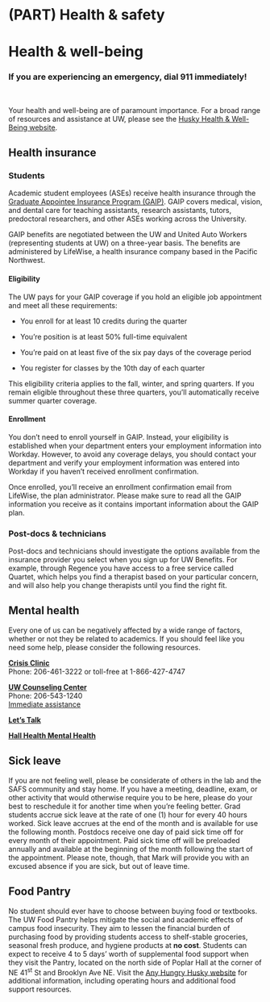 # (PART) Health & safety {-}

# Health & well-being

### **If you are experiencing an emergency, dial 911 immediately!** {-}

<br>

Your health and well-being are of paramount importance. For a broad range of resources and assistance at UW, please see the [Husky Health & Well-Being website](https://wellbeing.uw.edu/).

## Health insurance

### Students

Academic student employees (ASEs) receive health insurance through the [Graduate Appointee Insurance Program (GAIP)](https://hr.uw.edu/benefits/insurance/health/graduate-appointees-options/). GAIP covers medical, vision, and dental care for teaching assistants, research assistants, tutors, predoctoral researchers, and other ASEs working across the University.

GAIP benefits are negotiated between the UW and United Auto Workers (representing students at UW) on a three-year basis. The benefits are administered by LifeWise, a health insurance company based in the Pacific Northwest.

#### Eligibility

The UW pays for your GAIP coverage if you hold an eligible job appointment and meet all these requirements:

* You enroll for at least 10 credits during the quarter

* You’re position is at least 50% full-time equivalent

* You’re paid on at least five of the six pay days of the coverage period

* You register for classes by the 10th day of each quarter

This eligibility criteria applies to the fall, winter, and spring quarters. If you remain eligible throughout these three quarters, you’ll automatically receive summer quarter coverage.

#### Enrollment

You don't need to enroll yourself in GAIP. Instead, your eligibility is established when your department enters your employment information into Workday. However, to avoid any coverage delays, you should contact your department and verify your employment information was entered into Workday if you haven't received enrollment confirmation.

Once enrolled, you'll receive an enrollment confirmation email from LifeWise, the plan administrator. Please make sure to read all the GAIP information you receive as it contains important information about the GAIP plan.

### Post-docs & technicians

Post-docs and technicians should investigate the options available from the insurance provider you select when you sign up for UW Benefits. For example, through Regence you have access to a free service called Quartet, which helps you find a therapist based on your particular concern, and will also help you change therapists until you find the right fit.


## Mental health

Every one of us can be negatively affected by a wide range of factors, whether or not they be related to academics. If you should feel like you need some help, please consider the following resources.

[**Crisis Clinic**](http://www.crisisclinic.org/)  
Phone: 206-461-3222 or toll-free at 1-866-427-4747   

[**UW Counseling Center**](https://www.washington.edu/counseling/services)  
Phone: 206-543-1240  
[Immediate assistance](https://www.washington.edu/counseling/services/crisis/)

[**Let’s Talk**](https://wellbeing.uw.edu/virtual-lets-talk/)

[**Hall Health Mental Health**](https://wellbeing.uw.edu/unit/hall-health)


## Sick leave

If you are not feeling well, please be considerate of others in the lab and the SAFS community and stay home. If you have a meeting, deadline, exam, or other activity that would otherwise require you to be here, please do your best to reschedule it for another time when you're feeling better. Grad students accrue sick leave at the rate of one (1) hour for every 40 hours worked. Sick leave accrues at the end of the month and is available for use the following month. Postdocs receive one day of paid sick time off for every month of their appointment. Paid sick time off will be preloaded annually and available at the beginning of the month following the start of the appointment. Please note, though, that Mark will provide you with an excused absence if you are sick, but out of leave time.


## Food Pantry

No student should ever have to choose between buying food or textbooks. The UW Food Pantry helps mitigate the social and academic effects of campus food insecurity. They aim to lessen the financial burden of purchasing food by providing students access to shelf-stable groceries, seasonal fresh produce, and hygiene products at **no cost**. Students can expect to receive 4 to 5 days' worth of supplemental food support when they visit the Pantry, located on the north side of Poplar Hall at the corner of NE 41<sup>st</sup> St and Brooklyn Ave NE. Visit the [Any Hungry Husky website](https://uw.edu/anyhungryhusky) for additional information, including operating hours and additional food support resources.
